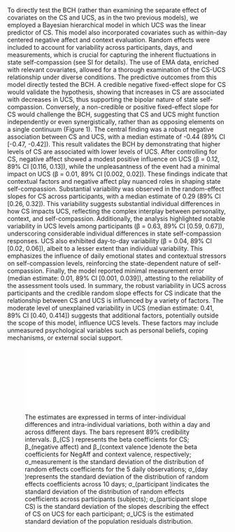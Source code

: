 To directly test the BCH (rather than examining the separate effect of covariates on the CS and UCS, as in the two previous models), we employed a Bayesian hierarchical model in which UCS was the linear predictor of CS. This model also incorporated covariates such as within-day centered negative affect and context evaluation. Random effects were included to account for variability across participants, days, and measurements, which is crucial for capturing the inherent fluctuations in state self-compassion (see SI for details). The use of EMA data, enriched with relevant covariates, allowed for a thorough examination of the CS-UCS relationship under diverse conditions.
The predictive outcomes from this model directly tested the BCH. A credible negative fixed-effect slope for CS would validate the hypothesis, showing that increases in CS are associated with decreases in UCS, thus supporting the bipolar nature of state self-compassion. Conversely, a non-credible or positive fixed-effect slope for CS would challenge the BCH, suggesting that CS and UCS might function independently or even synergistically, rather than as opposing elements on a single continuum (Figure 1).
The central finding was a robust negative association between CS and UCS, with a median estimate of -0.44 (89% CI [-0.47, -0.42]). This result validates the BCH by demonstrating that higher levels of CS are associated with lower levels of UCS. 
After controlling for CS, negative affect showed a modest positive influence on UCS (β = 0.12, 89% CI [0.116, 0.13]), while the unpleasantness of the event had a minimal impact on UCS (β = 0.01, 89% CI [0.002, 0.02]). These findings indicate that contextual factors and negative affect play nuanced roles in shaping state self-compassion.
Substantial variability was observed in the random-effect slopes for CS across participants, with a median estimate of 0.29 (89% CI [0.26, 0.32]). This variability suggests substantial individual differences in how CS impacts UCS, reflecting the complex interplay between personality, context, and self-compassion.
Additionally, the analysis highlighted notable variability in UCS levels among participants (β = 0.63, 89% CI [0.59, 0.67]), underscoring considerable individual differences in state self-compassion responses. UCS also exhibited day-to-day variability (β = 0.04, 89% CI [0.02, 0.06]), albeit to a lesser extent than individual variability. This emphasizes the influence of daily emotional states and contextual stressors on self-compassion levels, reinforcing the state-dependent nature of self-compassion. Finally, the model reported minimal measurement error (median estimate: 0.01, 89% CI [0.001, 0.039]), attesting to the reliability of the assessment tools used.
In summary, the robust variability in UCS across participants and the credible random slope effects for CS indicate that the relationship between CS and UCS is influenced by a variety of factors. The moderate level of unexplained variability in UCS (median estimate: 0.41, 89% CI [0.40, 0.414]) suggests that additional factors, potentially outside the scope of this model, influence UCS levels. These factors may include unmeasured psychological variables such as personal beliefs, coping mechanisms, or external social support.

![The estimates are expressed in terms of inter-individual differences and intra-individual variations, both within a day and across different days. The bars represent 89% credibility intervals. β_(CS ) represents the beta coefficients for CS; β_(negative affect) and β_(context valence )denote the beta coefficients for NegAff and context valence, respectively; σ_measurement is the standard deviation of the distribution of random effects coefficients for the 5 daily observations; σ_(day )represents the standard deviation of the distribution of random effects coefficients across 10 days; σ_(participant )indicates the standard deviation of the distribution of random effects coefficients across participants (subjects); σ_(participant slope CS) is the standard deviation of the slopes describing the effect of CS on UCS for each participant; σ_UCS is the estimated standard deviation of the population residuals distribution.](sections/figures/plot_bch_piel.pdf)




